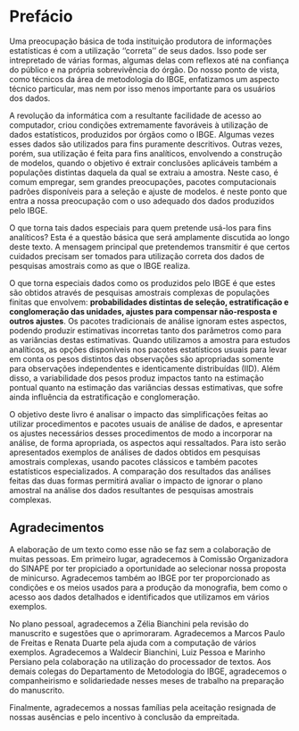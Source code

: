 # Prefácio {-}

Uma preocupação básica de toda instituição produtora de
informações estatísticas é com a utilização
''correta'' de seus dados. Isso pode ser intrepretado de várias formas,
algumas delas com reflexos até na confiança do público e na
própria sobrevivência do órgão. Do nosso ponto de vista,
como técnicos da área de metodologia do IBGE, enfatizamos um aspecto
técnico particular, mas nem por isso menos importante para os
usuários dos dados.

A revolução da informática com a resultante facilidade de acesso
ao computador, criou condições extremamente favoráveis à
utilização de dados estatísticos, produzidos por órgãos
como o IBGE. Algumas vezes esses dados são utilizados para fins
puramente descritivos. Outras vezes, porém, sua utilização é
feita para fins analíticos, envolvendo a construção de modelos,
quando o objetivo é extrair conclusões aplicáveis também a
populações distintas daquela da qual se extraiu a amostra. Neste
caso, é comum empregar, sem grandes preocupações, pacotes
computacionais padrões disponíveis para a seleção e ajuste
de modelos. é neste ponto que entra a nossa preocupação com o
uso adequado dos dados produzidos pelo IBGE.

O que torna tais dados especiais para quem pretende usá-los para fins
analíticos? Esta é a questão básica que será amplamente
discutida ao longo deste texto. A mensagem principal que pretendemos
transmitir é que certos cuidados precisam ser tomados para utilização correta dos dados de pesquisas amostrais como as que o IBGE realiza.

O que torna especiais dados como os produzidos pelo IBGE é que estes
são obtidos através de pesquisas amostrais complexas de populações finitas que envolvem: **probabilidades distintas de seleção, estratificação e conglomeração das unidades, ajustes
para compensar não-resposta e outros ajustes**. Os pacotes
tradicionais de análise ignoram estes aspectos, podendo produzir
estimativas incorretas tanto dos parâmetros como para as variâncias
destas estimativas. Quando utilizamos a amostra para estudos analíticos,
as opções disponíveis nos pacotes estatísticos usuais para
levar em conta os pesos distintos das observações são
apropriadas somente para observações independentes e identicamente
distribuídas (IID). Além disso, a variabilidade dos pesos produz
impactos tanto na estimação pontual quanto na estimação das
variâncias dessas estimativas, que sofre ainda influência da
estratificação e conglomeração.

O objetivo deste livro é analisar o impacto das simplificações
feitas ao utilizar procedimentos e pacotes usuais de análise de dados, e
apresentar os ajustes necessários desses procedimentos de modo a
incorporar na análise, de forma apropriada, os aspectos aqui
ressaltados. Para isto serão apresentados exemplos de análises de
dados obtidos em pesquisas amostrais complexas, usando pacotes clássicos
e também pacotes estatísticos especializados. A comparação
dos resultados das análises feitas das duas formas permitirá avaliar
o impacto de ignorar o plano amostral na análise dos dados resultantes
de pesquisas amostrais complexas.

## Agradecimentos {-}

A elaboração de um texto como esse não se faz sem a colaboração de muitas pessoas. Em primeiro lugar, agradecemos à Comissão
Organizadora do SINAPE por ter propiciado a oportunidade ao selecionar nossa
proposta de minicurso. Agradecemos também ao IBGE por ter proporcionado
as condições e os meios usados para a produção da
monografia, bem como o acesso aos dados detalhados e identificados que
utilizamos em vários exemplos.

No plano pessoal, agradecemos a Zélia Bianchini pela revisão do
manuscrito e sugestões que o aprimoraram. Agradecemos a Marcos Paulo de
Freitas e Renata Duarte pela ajuda com a computação de vários
exemplos. Agradecemos a Waldecir Bianchini, Luiz Pessoa e Marinho Persiano
pela colaboração na utilização do processador de textos. Aos
demais colegas do Departamento de Metodologia do IBGE, agradecemos o
companheirismo e solidariedade nesses meses de trabalho na preparação do manuscrito.

Finalmente, agradecemos a nossas famílias pela aceitação
resignada de nossas ausências e pelo incentivo à conclusão da
empreitada.
